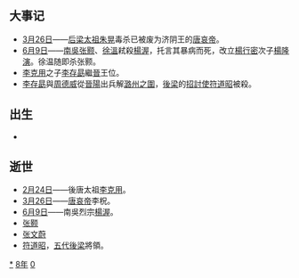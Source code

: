 {{yearTOC|908|（南吴、晋、岐）'''[[天祐_(唐朝)|天祐]]五年'''；后梁'''[[開平_(年號)|開平]]二年'''；前蜀'''[[武成_(前蜀)|武成]]元年'''；大長和'''[[安国_(大长和)|安国]]七年'''；吴越'''[[天宝_(吴越)|天宝]]元年'''；日本'''[[延喜|延喜]]八年'''}}

== 大事记 ==
*[[3月26日|3月26日]]——[[朱温|后梁太祖朱晃]]毒杀已被废为济阴王的[[唐哀帝|唐哀帝]]。
*[[6月9日|6月9日]]——[[南吳|南吳]][[张颢|张颢]]、[[徐溫|徐溫]]弒殺[[楊渥|楊渥]]，托言其暴病而死，改立[[楊行密|楊行密]]次子[[楊隆演|楊隆演]]。徐温随即杀张颢。
*[[李克用|李克用]]之子[[唐庄宗|李存勗]]繼[[晉_(五代十國)|晉]]王位。
*[[唐庄宗|李存勗]]與[[周德威|周德威]]從[[太原市|晉陽]]出兵解[[潞州之戰|潞州之圍]]，[[後梁|後梁]]的[[招討使|招討使]][[符道昭|符道昭]]被殺。

== 出生 ==
*

== 逝世 ==
{{Wikisource year mention}}
*[[2月24日|2月24日]]——後唐太祖[[李克用|李克用]]。
*[[3月26日|3月26日]]——[[唐哀帝|唐哀帝]]李柷。
*[[6月9日|6月9日]]——南吳烈宗[[楊渥|楊渥]]。
*[[张颢|张颢]]
*[[张文蔚|张文蔚]]
*[[符道昭|符道昭]]，[[五代十国|五代]][[後梁|後梁]]將領。

[[Category:908年|*]]
[[Category:900年代|8年]]
[[Category:10世纪各年|0]]